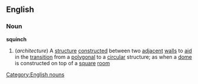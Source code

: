 ==English==
===Noun===
'''squinch'''
#(''architecture'') A [[structure]] [[construct]]ed between two [[adjacent]] [[wall]]s to [[aid]] in the [[transition]] from a [[polygonal]] to a [[circular]] structure; as when a [[dome]] is constructed on top of a [[square]] [[room]]
[[Category:English nouns]]